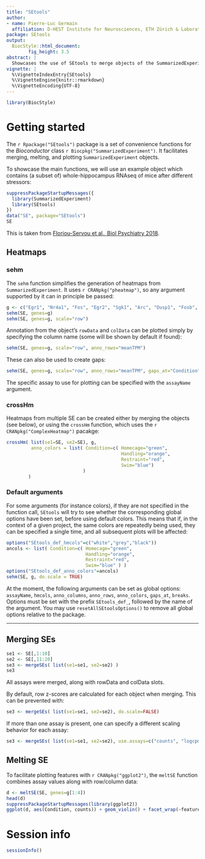 ```yaml
---
title: "SEtools"
author:
- name: Pierre-Luc Germain
  affiliation: D-HEST Institute for Neurosciences, ETH Zürich & Laboratory of Statistical Bioinformatics, University Zürich
package: SEtools
output:
  BiocStyle::html_document:
        fig_height: 3.5
abstract: |
  Showcases the use of SEtools to merge objects of the SummarizedExperiment class, melt them, and plot annotated heatmaps from them.
vignette: |
  %\VignetteIndexEntry{SEtools}
  %\VignetteEngine{knitr::rmarkdown}
  %\VignetteEncoding{UTF-8}
---
```


```r
library(BiocStyle)
```

# Getting started

The `r Rpackage("SEtools")` package is a set of convenience functions for the _Bioconductor_ class `r Biocpkg("SummarizedExperiment")`. It facilitates merging, melting, and plotting `SummarizedExperiment` objects.

To showcase the main functions, we will use an example object which contains (a subset of) whole-hippocampus RNAseq of mice after different stressors:

```r
suppressPackageStartupMessages({
  library(SummarizedExperiment)
  library(SEtools)
})
data("SE", package="SEtools")
SE
```

This is taken from [Floriou-Servou et al., Biol Psychiatry 2018](https://doi.org/10.1016/j.biopsych.2018.02.003).

## Heatmaps

### sehm

The `sehm` function simplifies the generation of heatmaps from `SummarizedExperiment`. It uses `r CRANpkg("pheatmap")`, so any argument supported by it can in principle be passed:

```r
g <- c("Egr1", "Nr4a1", "Fos", "Egr2", "Sgk1", "Arc", "Dusp1", "Fosb", "Sik1")
sehm(SE, genes=g)
sehm(SE, genes=g, scale="row")
```

Annotation from the object's `rowData` and `colData` can be plotted simply by specifying the column name (some will be shown by default if found):
```r
sehm(SE, genes=g, scale="row", anno_rows="meanTPM")
```

These can also be used to create gaps:
```r
sehm(SE, genes=g, scale="row", anno_rows="meanTPM", gaps_at="Condition")
```

The specific assay to use for plotting can be specified with the `assayName` argument.

### crossHm

Heatmaps from multiple SE can be created either by merging the objects (see below), or using the `crossHm` function, which uses the `r CRANpkg("ComplexHeatmap")` pacakge:

```r
crossHm( list(se1=SE, se2=SE), g, 
         anno_colors = list( Condition=c( Homecage="green",
                                          Handling="orange",
                                          Restraint="red",
                                          Swim="blue")
                            )
        )
```

### Default arguments

For some arguments (for instance colors), if they are not specified in the function call, `SEtools` will try to see whether the corresponding global options have been set, before using default colors. This means that if, in the context of a given project, the same colors are repeatedly being used, they can be specified a single time, and all subsequent plots will be affected:

```r
options("SEtools_def_hmcols"=c("white","grey","black"))
ancols <- list( Condition=c( Homecage="green",
                             Handling="orange",
                             Restraint="red",
                             Swim="blue" ) )
options("SEtools_def_anno_colors"=ancols)
sehm(SE, g, do.scale = TRUE)
```

At the moment, the following arguments can be set as global options:
`assayName`, `hmcols`, `anno_columns`, `anno_rows`, `anno_colors`, `gaps_at`, `breaks`.
Options must be set with the prefix `SEtools_def_`, followed by the name of the argument.
You may use `resetAllSEtoolsOptions()` to remove all global options relative to the package.

***

## Merging SEs

```r
se1 <- SE[,1:10]
se2 <- SE[,11:20]
se3 <- mergeSEs( list(se1=se1, se2=se2) )
se3
```

All assays were merged, along with rowData and colData slots.

By default, row z-scores are calculated for each object when merging. This can be prevented with:
```r
se3 <- mergeSEs( list(se1=se1, se2=se2), do.scale=FALSE)
```

If more than one assay is present, one can specify a different scaling behavior for each assay:
```r
se3 <- mergeSEs( list(se1=se1, se2=se2), use.assays=c("counts", "logcpm"), do.scale=c(FALSE, TRUE))
```


## Melting SE

To facilitate plotting features with `r CRANpkg("ggplot2")`, the `meltSE` function combines assay values along with row/column data:

```r
d <- meltSE(SE, genes=g[1:4])
head(d)
suppressPackageStartupMessages(library(ggplot2))
ggplot(d, aes(Condition, counts)) + geom_violin() + facet_wrap(~feature, scale="free")
```


# Session info {.unnumbered}

```r
sessionInfo()
```
